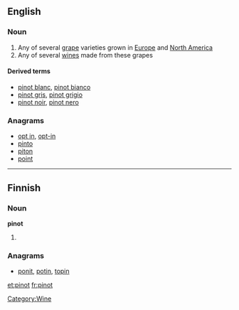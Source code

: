 ==English==

===Noun===
{{wikipedia}}
{{en-noun}}

# Any of several [[grape]] varieties grown in [[Europe]] and [[North America]]
# Any of several [[wine]]s made from these grapes

====Derived terms====
* [[pinot blanc]], [[pinot bianco]]
* [[pinot gris]], [[pinot grigio]]
* [[pinot noir]], [[pinot nero]]

===Anagrams===
* [[opt in#English|opt in]], [[opt-in#English|opt-in]]
* [[pinto#English|pinto]]
* [[piton#English|piton]]
* [[point#English|point]]

[[Category:Wine]]

----

==Finnish==

===Noun===
'''pinot'''

# {{plural of|pino|lang=fi}}

===Anagrams===
* [[ponit#Finnish|ponit]], [[potin#Finnish|potin]], [[topin#Finnish|topin]]

[[et:pinot]]
[[fr:pinot]]